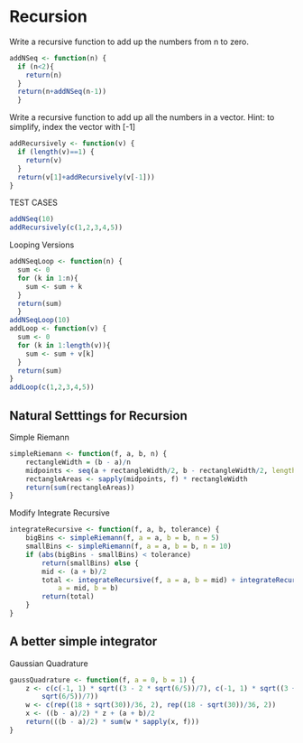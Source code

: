 Recursion
========================================================
Write a recursive function to add up the numbers from n to zero.
```r
addNSeq <- function(n) {
  if (n<2){
    return(n)
  }
  return(n+addNSeq(n-1))
  }
```
Write a recursive function to add up all the numbers in a vector. Hint: to simplify, index the vector with [-1]
```r
addRecursively <- function(v) {
  if (length(v)==1) {
    return(v)
  }
  return(v[1]+addRecursively(v[-1]))
}
```
TEST CASES
```r
addNSeq(10)
addRecursively(c(1,2,3,4,5))
```
Looping Versions
```r
addNSeqLoop <- function(n) {
  sum <- 0
  for (k in 1:n){
    sum <- sum + k
  }
  return(sum)
  }
addNSeqLoop(10)
addLoop <- function(v) {
  sum <- 0
  for (k in 1:length(v)){
    sum <- sum + v[k]
  }
  return(sum)
}
addLoop(c(1,2,3,4,5))
```
## Natural Setttings for Recursion
Simple Riemann
```r
simpleRiemann <- function(f, a, b, n) {
    rectangleWidth = (b - a)/n
    midpoints <- seq(a + rectangleWidth/2, b - rectangleWidth/2, length = n)
    rectangleAreas <- sapply(midpoints, f) * rectangleWidth
    return(sum(rectangleAreas))
}
```
Modify Integrate Recursive
```r
integrateRecursive <- function(f, a, b, tolerance) {
    bigBins <- simpleRiemann(f, a = a, b = b, n = 5)
    smallBins <- simpleRiemann(f, a = a, b = b, n = 10)
    if (abs(bigBins - smallBins) < tolerance) 
        return(smallBins) else {
        mid <- (a + b)/2
        total <- integrateRecursive(f, a = a, b = mid) + integrateRecursive(f, 
            a = mid, b = b)
        return(total)
    }
}
```
## A better simple integrator
Gaussian Quadrature
```r
gaussQuadrature <- function(f, a = 0, b = 1) {
    z <- c(c(-1, 1) * sqrt((3 - 2 * sqrt(6/5))/7), c(-1, 1) * sqrt((3 + 2 * 
        sqrt(6/5))/7))
    w <- c(rep((18 + sqrt(30))/36, 2), rep((18 - sqrt(30))/36, 2))
    x <- ((b - a)/2) * z + (a + b)/2
    return(((b - a)/2) * sum(w * sapply(x, f)))
}
```


